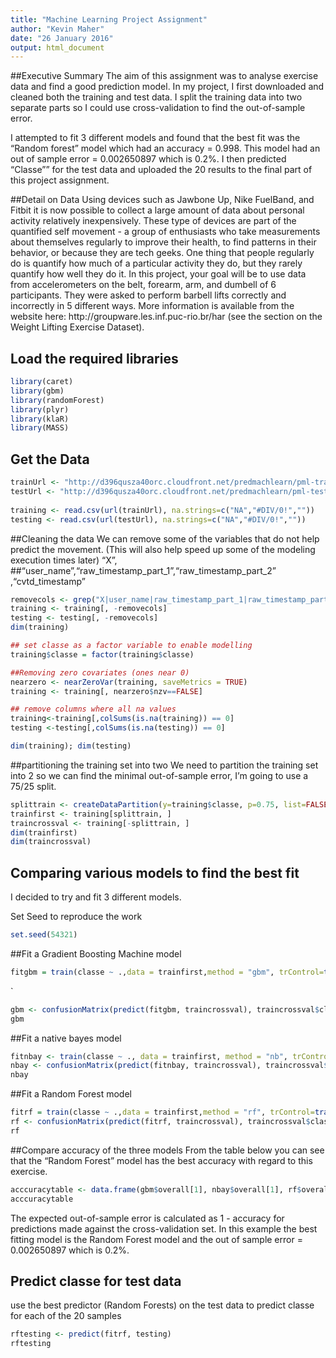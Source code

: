 ```yaml
---
title: "Machine Learning Project Assignment"
author: "Kevin Maher"
date: "26 January 2016"
output: html_document
---
```

##Executive Summary
The aim of this assignment was to analyse exercise data and find a  good prediction model. In my project, I first downloaded and cleaned both the training and test data. I split the training data into two separate parts so I could use cross-validation to find the out-of-sample error.

I attempted to fit 3 different models and found that the best fit was the "Random forest" model which had an accuracy = 0.998. This model had an out of sample error = 0.002650897 which is 0.2%. I then predicted "Classe"" for the test data and uploaded the 20 results to the final part of this project assignment.

##Detail on Data
Using devices such as Jawbone Up, Nike FuelBand, and Fitbit it is now possible to collect a large amount of data about personal activity relatively inexpensively. These type of devices are part of the quantified self movement - a group of enthusiasts who take measurements about themselves regularly to improve their health, to find patterns in their behavior, or because they are tech geeks. One thing that people regularly do is quantify how much of a particular activity they do, but they rarely quantify how well they do it. In this project, your goal will be to use data from accelerometers on the belt, forearm, arm, and dumbell of 6 participants. They were asked to perform barbell lifts correctly and incorrectly in 5 different ways. More information is available from the website here: http://groupware.les.inf.puc-rio.br/har (see the section on the Weight Lifting Exercise Dataset).


## Load the required libraries
```r
library(caret)
library(gbm)
library(randomForest)
library(plyr)
library(klaR)
library(MASS)
```

## Get the Data
```r
trainUrl <- "http://d396qusza40orc.cloudfront.net/predmachlearn/pml-training.csv"
testUrl <- "http://d396qusza40orc.cloudfront.net/predmachlearn/pml-testing.csv"
   
training <- read.csv(url(trainUrl), na.strings=c("NA","#DIV/0!",""))
testing <- read.csv(url(testUrl), na.strings=c("NA","#DIV/0!",""))
```

##Cleaning the data
We can remove some of the variables that do not help predict the movement. 
(This will also help speed up some of the modeling execution times later) "X", ##"user_name","raw_timestamp_part_1","raw_timestamp_part_2" ,"cvtd_timestamp"      
```r
removecols <- grep("X|user_name|raw_timestamp_part_1|raw_timestamp_part_2|cvtd_timestamp", names(training))
training <- training[, -removecols]
testing <- testing[, -removecols]
dim(training)

## set classe as a factor variable to enable modelling 
training$classe = factor(training$classe)

##Removing zero covariates (ones near 0)
nearzero <- nearZeroVar(training, saveMetrics = TRUE)
training <- training[, nearzero$nzv==FALSE]

## remove columns where all na values
training<-training[,colSums(is.na(training)) == 0]
testing <-testing[,colSums(is.na(testing)) == 0]

dim(training); dim(testing)
```

##partitioning the training set into two
We need to partition the training set into 2 so we can find  the minimal out-of-sample error, I'm going to use a 75/25 split.
```r
splittrain <- createDataPartition(y=training$classe, p=0.75, list=FALSE)
trainfirst <- training[splittrain, ]
traincrossval <- training[-splittrain, ]
dim(trainfirst)
dim(traincrossval)
```
## Comparing various models to find the best fit
I decided to try and fit 3 different models.

Set Seed to reproduce the work
```r
set.seed(54321)
```

##Fit a Gradient Boosting Machine model
```r
fitgbm = train(classe ~ .,data = trainfirst,method = "gbm", trControl=trainControl(method = "cv", number = 3))
```
`
```r
gbm <- confusionMatrix(predict(fitgbm, traincrossval), traincrossval$classe)
gbm
```

##Fit a native bayes model
```r
fitnbay <- train(classe ~ ., data = trainfirst, method = "nb", trControl=trainControl(method = "cv", number = 3))
nbay <- confusionMatrix(predict(fitnbay, traincrossval), traincrossval$classe)
nbay
```

##Fit a Random Forest model
```r
fitrf = train(classe ~ .,data = trainfirst,method = "rf", trControl=trainControl(method = "cv", number = 3))
rf <- confusionMatrix(predict(fitrf, traincrossval), traincrossval$classe)
rf
```

##Compare accuracy of the three models
From the table below you can see that the "Random Forest" model has the best accuracy with regard to this exercise.
```r
acccuracytable <- data.frame(gbm$overall[1], nbay$overall[1], rf$overall[1])
acccuracytable
```

The expected out-of-sample error is calculated as 1 - accuracy for predictions made 
against the cross-validation set. In this example the best fitting model is the Random Forest model and the out of sample error = 0.002650897 which is 0.2%.

## Predict classe for test data
use the best predictor (Random Forests) on the test data  to predict classe for each of the 20 samples
```r
rftesting <- predict(fitrf, testing)
rftesting
```